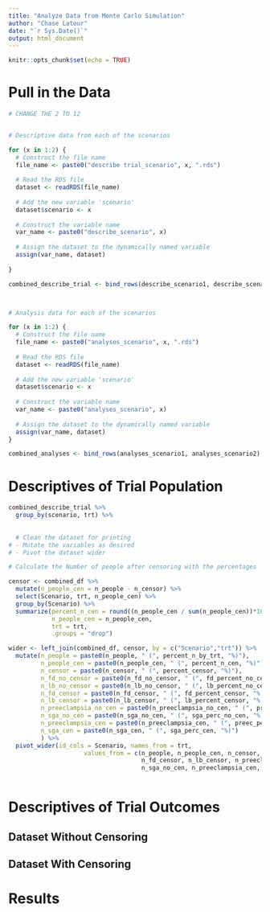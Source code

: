 ```yaml
---
title: "Analyze Data from Monte Carlo Simulation"
author: "Chase Latour"
date: "`r Sys.Date()`"
output: html_document
---
```


```r
knitr::opts_chunk$set(echo = TRUE)
```

# Pull in the Data

```r

# CHANGE THE 2 TO 12


# Descriptive data from each of the scenarios

for (x in 1:2) {
  # Construct the file name
  file_name <- paste0("describe trial_scenario", x, ".rds")
  
  # Read the RDS file
  dataset <- readRDS(file_name)
  
  # Add the new variable 'scenario'
  dataset$scenario <- x
  
  # Construct the variable name
  var_name <- paste0("describe_scenario", x)
  
  # Assign the dataset to the dynamically named variable
  assign(var_name, dataset)
  
}

combined_describe_trial <- bind_rows(describe_scenario1, describe_scenario2)



# Analysis data for each of the scenarios

for (x in 1:2) {
  # Construct the file name
  file_name <- paste0("analyses_scenario", x, ".rds")
  
  # Read the RDS file
  dataset <- readRDS(file_name)
  
  # Add the new variable 'scenario'
  dataset$scenario <- x
  
  # Construct the variable name
  var_name <- paste0("analyses_scenario", x)
  
  # Assign the dataset to the dynamically named variable
  assign(var_name, dataset)
}

combined_analyses <- bind_rows(analyses_scenario1, analyses_scenario2)

```

# Descriptives of Trial Population

```r

combined_describe_trial %>% 
  group_by(scenario, trt) %>% 
  
  
  # Clean the dataset for printing
# - Mutate the variables as desired
# - Pivot the dataset wider

# Calculate the Number of people after censoring with the percentages

censor <- combined_df %>% 
  mutate(n_people_cen = n_people - n_censor) %>% 
  select(Scenario, trt, n_people_cen) %>% 
  group_by(Scenario) %>% 
  summarize(percent_n_cen = round((n_people_cen / sum(n_people_cen))*100, 2),
            n_people_cen = n_people_cen,
            trt = trt,
            .groups = "drop")

wider <- left_join(combined_df, censor, by = c("Scenario","trt")) %>% 
  mutate(n_people = paste0(n_people, " (", percent_n_by_trt, "%)"),
         n_people_cen = paste0(n_people_cen, " (", percent_n_cen, "%)"),
         n_censor = paste0(n_censor, " (", percent_censor, "%)"),
         n_fd_no_censor = paste0(n_fd_no_censor, " (", fd_percent_no_censor, "%)"),
         n_lb_no_censor = paste0(n_lb_no_censor, " (", lb_percent_no_censor, "%)"),
         n_fd_censor = paste0(n_fd_censor, " (", fd_percent_censor, "%)"),
         n_lb_censor = paste0(n_lb_censor, " (", lb_percent_censor, "%)"),
         n_preeclampsia_no_cen = paste0(n_preeclampsia_no_cen, " (", preec_perc_no_cen, "%)"),
         n_sga_no_cen = paste0(n_sga_no_cen, " (", sga_perc_no_cen, "%)"),
         n_preeclampsia_cen = paste0(n_preeclampsia_cen, " (", preec_perc_cen, "%)"),
         n_sga_cen = paste0(n_sga_cen, " (", sga_perc_cen, "%)")
         ) %>% 
  pivot_wider(id_cols = Scenario, names_from = trt, 
                     values_from = c(n_people, n_people_cen, n_censor, n_fd_no_censor, n_lb_no_censor,
                                     n_fd_censor, n_lb_censor, n_preeclampsia_no_cen, 
                                     n_sga_no_cen, n_preeclampsia_cen, n_sga_cen))



```

# Descriptives of Trial Outcomes

## Dataset Without Censoring

## Dataset With Censoring

# Results
